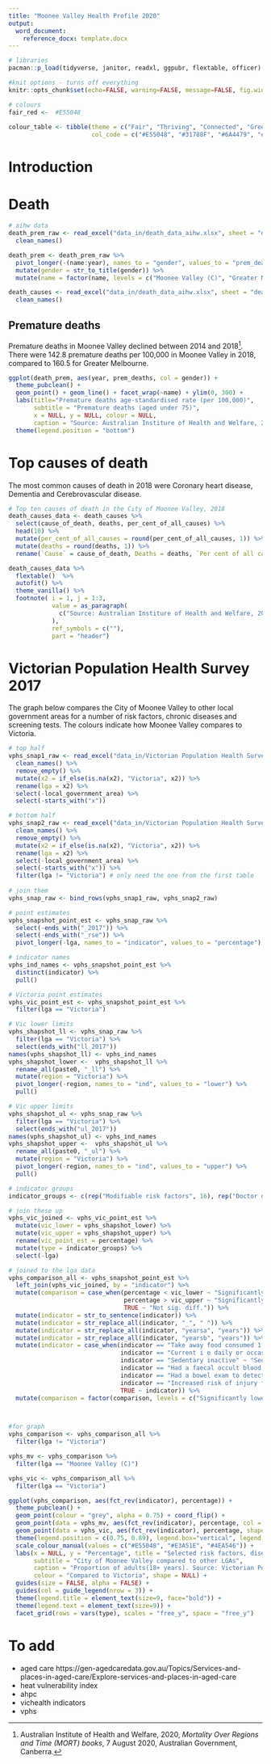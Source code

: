 ```yaml
---
title: "Moonee Valley Health Profile 2020"
output:
  word_document:
    reference_docx: template.docx
---
```


```r
# libraries
pacman::p_load(tidyverse, janitor, readxl, ggpubr, flextable, officer)

#knit options - turns off everything
knitr::opts_chunk$set(echo=FALSE, warning=FALSE, message=FALSE, fig.width = 7)

# colours
fair_red <-  #E55048
  
colour_table <- tibble(theme = c("Fair", "Thriving", "Connected", "Green", "Beautiful"),
                       col_code = c("#E55048", "#31788F", "#6A4479", "#4EA546", "#E3A51E"))
```


# Introduction

# Death

```r
# aihw data
death_prem_raw <- read_excel("data_in/death_data_aihw.xlsx", sheet = "deaths_cleaner", range = "A5:E15") %>% 
  clean_names()

death_prem <- death_prem_raw %>% 
  pivot_longer(-(name:year), names_to = "gender", values_to = "prem_deaths") %>% 
  mutate(gender = str_to_title(gender)) %>% 
  mutate(name = factor(name, levels = c("Moonee Valley (C)", "Greater Melbourne")))

death_causes <- read_excel("data_in/death_data_aihw.xlsx", sheet = "deaths_cleaner", range = "A20:F40") %>% 
  clean_names()

```

## Premature deaths

Premature deaths in Moonee Valley declined between 2014 and 2018^[Australian Institute of Health and Welfare, 2020, *Mortality Over Regions and Time (MORT) books*, 7 August 2020, Australian Government, Canberra.]. There were 142.8 premature deaths per 100,000 in Moonee Valley in 2018, compared to 160.5 for Greater Melbourne.

```r
ggplot(death_prem, aes(year, prem_deaths, col = gender)) +
  theme_pubclean() +
  geom_point() + geom_line() + facet_wrap(~name) + ylim(0, 300) + 
  labs(title="Premature deaths age-standardised rate (per 100,000)",
       subtitle = "Premature deaths (aged under 75)",
       x = NULL, y = NULL, colour = NULL,
       caption = "Source: Australian Institure of Health and Welfare, 2020") +
  theme(legend.position = "bottom")
```
\pagebreak

# Top causes of death

The most common causes of death in 2018 were Coronary heart disease, Dementia and Cerebrovascular disease.

```r
# Top ten causes of death in the City of Moonee Valley, 2018
death_causes_data <- death_causes %>% 
  select(cause_of_death, deaths, per_cent_of_all_causes) %>% 
  head(10) %>% 
  mutate(per_cent_of_all_causes = round(per_cent_of_all_causes, 1)) %>% 
  mutate(deaths = round(deaths, 1)) %>% 
  rename(`Cause` = cause_of_death, Deaths = deaths, `Per cent of all causes` = per_cent_of_all_causes)

death_causes_data %>% 
  flextable()  %>% 
  autofit() %>% 
  theme_vanilla() %>% 
  footnote( i = 1, j = 1:3,
            value = as_paragraph(
              c("Source: Australian Institure of Health and Welfare, 2020")
            ),
            ref_symbols = c(""),
            part = "header")

```

# Victorian Population Health Survey 2017

The graph below compares the City of Moonee Valley to other local government areas for a number of risk factors, chronic diseases and screening tests. The colours indicate how Moonee Valley compares to Victoria. 

```r
# top half
vphs_snap1_raw <- read_excel("data_in/Victorian Population Health Survey (VPHS) 2017 Quick statistics for local government areas and time series data.xlsx", sheet = "LGA snapshot", range = "A4:GI52") %>% 
  clean_names() %>% 
  remove_empty() %>% 
  mutate(x2 = if_else(is.na(x2), "Victoria", x2)) %>% 
  rename(lga = x2) %>% 
  select(-local_government_area) %>% 
  select(-starts_with("x"))

# bottom half
vphs_snap2_raw <- read_excel("data_in/Victorian Population Health Survey (VPHS) 2017 Quick statistics for local government areas and time series data.xlsx", sheet = "LGA snapshot", range = "A56:GI89") %>% 
  clean_names() %>% 
  remove_empty() %>% 
  mutate(x2 = if_else(is.na(x2), "Victoria", x2)) %>% 
  rename(lga = x2) %>% 
  select(-local_government_area) %>% 
  select(-starts_with("x")) %>% 
  filter(lga != "Victoria") # only need the one from the first table
  
# join them  
vphs_snap_raw <- bind_rows(vphs_snap1_raw, vphs_snap2_raw)

# point estimates
vphs_snapshot_point_est <- vphs_snap_raw %>% 
  select(-ends_with("_2017")) %>% 
  select(-ends_with("_rse")) %>% 
  pivot_longer(-lga, names_to = "indicator", values_to = "percentage")

# indicator names
vphs_ind_names <- vphs_snapshot_point_est %>% 
  distinct(indicator) %>% 
  pull()

# Victoria point estimates
vphs_vic_point_est <- vphs_snapshot_point_est %>% 
  filter(lga == "Victoria")

# Vic lower limits
vphs_shapshot_ll <- vphs_snap_raw %>% 
  filter(lga == "Victoria") %>% 
  select(ends_with("ll_2017"))
names(vphs_shapshot_ll) <- vphs_ind_names
vphs_shapshot_lower <-  vphs_shapshot_ll %>% 
  rename_all(paste0, "_ll") %>% 
  mutate(region = "Victoria") %>% 
  pivot_longer(-region, names_to = "ind", values_to = "lower") %>% 
  pull()

# Vic upper limits
vphs_shapshot_ul <- vphs_snap_raw %>% 
  filter(lga == "Victoria") %>% 
  select(ends_with("ul_2017"))
names(vphs_shapshot_ul) <- vphs_ind_names
vphs_shapshot_upper <-  vphs_shapshot_ul %>% 
  rename_all(paste0, "_ul") %>% 
  mutate(region = "Victoria") %>% 
  pivot_longer(-region, names_to = "ind", values_to = "upper") %>% 
  pull()

# indicator groups
indicator_groups <- c(rep("Modifiable risk factors", 16), rep("Doctor diagnosed \nchronic disease", 9), rep("Screening tests \nand treatment", 6))

# join these up
vphs_vic_joined <- vphs_vic_point_est %>% 
  mutate(vic_lower = vphs_shapshot_lower) %>% 
  mutate(vic_upper = vphs_shapshot_upper) %>% 
  rename(vic_point_est = percentage) %>% 
  mutate(type = indicator_groups) %>% 
  select(-lga)

# joined to the lga data
vphs_comparison_all <- vphs_snapshot_point_est %>% 
  left_join(vphs_vic_joined, by = "indicator") %>% 
  mutate(comparison = case_when(percentage < vic_lower ~ "Significantly lower",
                                percentage > vic_upper ~ "Significantly higher",
                                TRUE ~ "Not sig. diff.")) %>% 
  mutate(indicator = str_to_sentence(indicator)) %>% 
  mutate(indicator = str_replace_all(indicator, "_", " ")) %>% 
  mutate(indicator = str_replace_all(indicator, "yearsa", "years")) %>% 
  mutate(indicator = str_replace_all(indicator, "yearsb", "years")) %>% 
  mutate(indicator = case_when(indicator == "Take away food consumed 1 day week" ~ "Take away food consumed >1 day/week",
                               indicator == "Current i e daily or occasional smoker" ~ "Current (i.e. daily or occasional smoker)",
                               indicator == "Sedentary inactive" ~ "Sedentary (inactive)",
                               indicator == "Had a faecal occult blood test 50 years of age b" ~ "Had a faecal occult blood test 50 years of age",
                               indicator == "Had a bowel exam to detect cancer last 5 years b" ~ "Had a bowel exam to detect cancer last 5 years",
                               indicator == "Increased risk of injury from a single occasion of drinking" ~ "Incr. risk of injury from a single occasion of drinking",
                               TRUE ~ indicator)) %>% 
  mutate(comparison = factor(comparison, levels = c("Significantly lower", "Not sig. diff.", "Significantly higher"))) 



#for graph
vphs_comparison <- vphs_comparison_all %>% 
  filter(lga != "Victoria") 

vphs_mv <- vphs_comparison %>% 
  filter(lga == "Moonee Valley (C)")

vphs_vic <- vphs_comparison_all %>% 
  filter(lga == "Victoria")
```

```r
ggplot(vphs_comparison, aes(fct_rev(indicator), percentage)) + 
  theme_pubclean() +
  geom_point(colour = "grey", alpha = 0.75) + coord_flip() +
  geom_point(data = vphs_mv, aes(fct_rev(indicator), percentage, col = comparison, alpha = 0.5, size = 0.05)) +
  geom_point(data = vphs_vic, aes(fct_rev(indicator), percentage, shape = lga)) +
  theme(legend.position = c(0.75, 0.89), legend.box="vertical", legend.margin=margin()) + 
  scale_colour_manual(values = c("#E55048", "#E3A51E", "#4EA546")) +
  labs(x = NULL, y = "Percentage", title = "Selected risk factors, disease and tests",
       subtitle = "City of Moonee Valley compared to other LGAs",
       caption = "Proportion of adults(18+ years). Source: Victorian Population Health Survey, 2017",
       colour = "Compared to Victoria", shape = NULL) + 
  guides(size = FALSE, alpha = FALSE) + 
  guides(col = guide_legend(nrow = 3)) +
  theme(legend.title = element_text(size=9, face="bold")) +
  theme(legend.text = element_text(size=9)) +
  facet_grid(rows = vars(type), scales = "free_y", space = "free_y")
```



# To add

* aged care https://gen-agedcaredata.gov.au/Topics/Services-and-places-in-aged-care/Explore-services-and-places-in-aged-care
* heat vulnerability index
* ahpc
* vichealth indicators
* vphs


